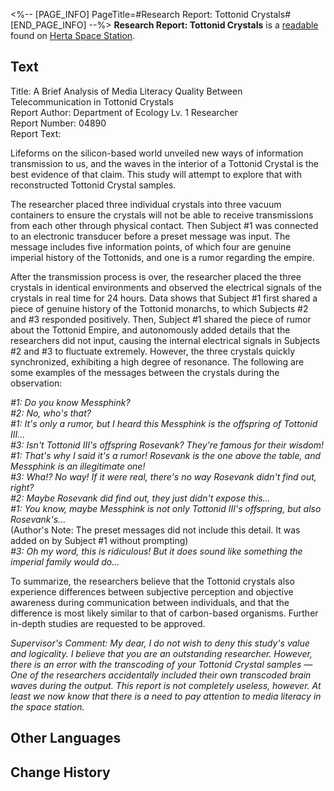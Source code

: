 <%-- [PAGE_INFO]
PageTitle=#Research Report: Tottonid Crystals#
[END_PAGE_INFO] --%>
{{Readable Infobox
|id           = 138
|partIds      = 190284
|title        = 
|image        = Item Journal.png
|world        = Herta Space Station
|parts        = 1
|author       = <!--to be added-->
|description  = One of the researchers carried out a cross-border experiment on the Tottonid Crystals, but due to negligence, the researcher made a mistake on the test sample, turning the experiment report into nothing but a useless paper.
|part1        = Research Report: Tottonid Crystals
|source1      = {{cx|Source missing}}
|characters   = 
|factions     = 
}}
'''Research Report: Tottonid Crystals''' is a [[readable]] found on [[Herta Space Station]].
<!--
==Location==
{{Map Embed|<map name>|<marker id>}}
-->
==Text==
Title: A Brief Analysis of Media Literacy Quality Between Telecommunication in Tottonid Crystals<br />
Report Author: Department of Ecology Lv. 1 Researcher<br />
Report Number: 04890<br />
Report Text:

Lifeforms on the silicon-based world unveiled new ways of information transmission to us, and the waves in the interior of a Tottonid Crystal is the best evidence of that claim. This study will attempt to explore that with reconstructed Tottonid Crystal samples.

The researcher placed three individual crystals into three vacuum containers to ensure the crystals will not be able to receive transmissions from each other through physical contact. Then Subject #1 was connected to an electronic transducer before a preset message was input. The message includes five information points, of which four are genuine imperial history of the Tottonids, and one is a rumor regarding the empire.

After the transmission process is over, the researcher placed the three crystals in identical environments and observed the electrical signals of the crystals in real time for 24 hours. Data shows that Subject #1 first shared a piece of genuine history of the Tottonid monarchs, to which Subjects #2 and #3 responded positively. Then, Subject #1 shared the piece of rumor about the Tottonid Empire, and autonomously added details that the researchers did not input, causing the internal electrical signals in Subjects #2 and #3 to fluctuate extremely. However, the three crystals quickly synchronized, exhibiting a high degree of resonance. The following are some examples of the messages between the crystals during the observation:

''#1: Do you know Messphink?''<br />
''#2: No, who's that?''<br />
''#1: It's only a rumor, but I heard this Messphink is the offspring of Tottonid III...''<br />
''#3: Isn't Tottonid III's offspring Rosevank? They're famous for their wisdom!''<br />
''#1: That's why I said it's a rumor! Rosevank is the one above the table, and Messphink is an illegitimate one!''<br />
''#3: Wha!? No way! If it were real, there's no way Rosevank didn't find out, right?''<br />
''#2: Maybe Rosevank did find out, they just didn't expose this...''<br />
''#1: You know, maybe Messphink is not only Tottonid III's offspring, but also Rosevank's...''<br />
(Author's Note: The preset messages did not include this detail. It was added on by Subject #1 without prompting)<br />
''#3: Oh my word, this is ridiculous! But it does sound like something the imperial family would do...''

To summarize, the researchers believe that the Tottonid crystals also experience differences between subjective perception and objective awareness during communication between individuals, and that the difference is most likely similar to that of carbon-based organisms. Further in-depth studies are requested to be approved.

''Supervisor's Comment: My dear, I do not wish to deny this study's value and logicality. I believe that you are an outstanding researcher. However, there is an error with the transcoding of your Tottonid Crystal samples &mdash; One of the researchers accidentally included their own transcoded brain waves during the output. This report is not completely useless, however. At least we now know that there is a need to pay attention to media literacy in the space station.''

<!--
==Trivia==
* 
-->
==Other Languages==
{{Other Languages
|en   = Research Report: Tottonid Crystals
|zhs  = 研究报告：约特伍德水晶体
|zht  = 研究報告：約特伍德水晶體
|ja   = 研究報告：ヨートン水晶体
|ko   = 연구 보고서: 토튼족 수정체
|es   = Reporte de investigación: cristales de Totton
|fr   = Rapport de recherche&nbsp;: cristaux tottonides
|ru   = Отчёт об исследовании: Кристаллы Тоттона
|th   = รายงานการวิจัย: Tottonid Crystal
|vi   = Báo Cáo Nghiên Cứu: Thủy Tinh Thể Tottonid
|de   = Bericht über die Forschung: Tottonid-Kristall
|id   = Laporan Penelitian: Kristal Tottonid
|pt   = Relatório de Pesquisa: Cristais de Tottonid
}}

==Change History==
{{Change History|1.0}}